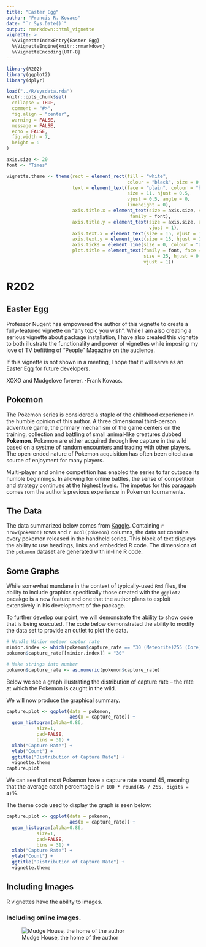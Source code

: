 ```yaml
---
title: "Easter Egg"
author: "Francis R. Kovacs"
date: "`r Sys.Date()`"
output: rmarkdown::html_vignette
vignette: >
  %\VignetteIndexEntry{Easter Egg}
  %\VignetteEngine{knitr::rmarkdown}
  %\VignetteEncoding{UTF-8}
---
```


```r
library(R202)
library(ggplot2)
library(dplyr)

load("../R/sysdata.rda")
knitr::opts_chunk$set(
  collapse = TRUE,
  comment = "#>",
  fig.align = "center",
  warning = FALSE,
  message = FALSE,
  echo = FALSE,
  fig.width = 7,
  height = 6
)

axis.size <- 20
font <- "Times"

vignette.theme <- theme(rect = element_rect(fill = "white", 
                                            colour = "black", size = 0.5), 
                        text = element_text(face = "plain", colour = "black", 
                                            size = 11, hjust = 0.5, 
                                            vjust = 0.5, angle = 0, 
                                            lineheight = 0), 
                        axis.title.x = element_text(size = axis.size, vjust = 1, 
                                             family = font), 
                        axis.title.y = element_text(size = axis.size, angle = 90, 
                                                    vjust = 1), 
                        axis.text.x = element_text(size = 15, vjust = 1), 
                        axis.text.y = element_text(size = 15, hjust = 1), 
                        axis.ticks = element_line(size = 0, colour = "grey20"), 
                        plot.title = element_text(family = font, face = "bold", 
                                                  size = 25, hjust = 0.5, 
                                                  vjust = 1))
```

# R202

## Easter Egg

Professor Nugent has empowered the author of this vignette to create a fully-featured vignette on "any topic you wish". While I am also creating a serious vignette about package installation, I have also created this vignette to both illustrate the functionality and power of vignettes while imposing my love of TV befitting of "People" Magazine on the audience. 

If this vignette is not shown in a meeting, I hope that it will serve as an Easter Egg for future developers. 

XOXO and Mudgelove forever. 
-Frank Kovacs. 

## Pokemon

The Pokemon series is considered a staple of the childhood experience in the humble opinion of this author. A three dimensional third-person adventure game, the primary mechanism of the game centers on the training, collection and battling of small animal-like creatures dubbed **Pokemon**. Pokemon are either acquired through live capture in the wild based on a systme of random encounters and trading with other players. The open-ended nature of Pokemon acquisition has often been cited as a source of enjoyment for many players. 

Multi-player and online competition has enabled the series to far outpace its humble beginnings. In allowing for online battles, the sense of competition and strategy continues at the highest levels. The impetus for this paragaph comes rom the author's previous experience in Pokemon tournaments. 

## The Data

The data summarized below comes from [Kaggle](https://www.kaggle.com/rounakbanik/pokemon). Containing `r nrow(pokemon)` rows and `r ncol(pokemon)` columns, the data set contains every pokemon released in the handheld series. This block of text displays the ability to use headings, links and embedded R code. The dimensions of the `pokemon` dataset are generated with in-line R code. 

## Some Graphs

While somewhat mundane in the context of typically-used `Rmd` files, the ability to include graphics specifically those created with the `ggplot2` pacakge is a new feature and one that the author plans to exploit extensively in his development of the package. 

To further develop our point, we will demonstrate the ability to show code that is being executed. The code below demonstrated the ability to modify the data set to provide an outlet to plot the data.

```r
# Handle Minior meteor captur rate
minior.index <- which(pokemon$capture_rate == "30 (Meteorite)255 (Core)")
pokemon$capture_rate[[minior.index]] = "30"

# Make strings into number
pokemon$capture_rate <- as.numeric(pokemon$capture_rate)
```

Below we see a graph illustrating the distribution of capture rate -- the rate at which the Pokemon is caught in the wild. 


We will now produce the graphical summary.

```r
capture.plot <- ggplot(data = pokemon, 
                       aes(x = capture_rate)) + 
  geom_histogram(alpha=0.86,
           size=1,
           pad=FALSE, 
           bins = 31) + 
  xlab("Capture Rate") + 
  ylab("Count") + 
  ggtitle("Distribution of Capture Rate") + 
  vignette.theme
capture.plot
```

We can see that most Pokemon have a capture rate around 45, meaning that the average catch percentage is `r 100 * round(45 / 255, digits = 4)`%.

The theme code used to display the graph is seen below:

```r
capture.plot <- ggplot(data = pokemon, 
                       aes(x = capture_rate)) + 
  geom_histogram(alpha=0.86,
           size=1,
           pad=FALSE, 
           bins = 31) + 
  xlab("Capture Rate") + 
  ylab("Count") + 
  ggtitle("Distribution of Capture Rate") + 
  vignette.theme
```


## Including Images

R vignettes have the ability to images. 

### Including online images.

![Mudge House, the home of the author](mudge_imate.jpg)





























